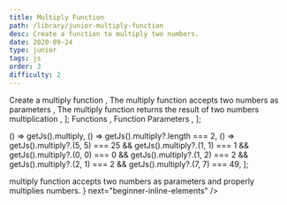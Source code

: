 ```yaml
---
title: Multiply Function
path: /library/junior-multiply-function
desc: Create a function to multiply two numbers.
date: 2020-09-24
type: junior
tags: js
order: 3
difficulty: 2
---
```



  <Text size="small" color="#FAFAFA">
    Create a multiply function
  </Text>,
  <Text size="small" color="#FAFAFA">
    The multiply function accepts two numbers as parameters
  </Text>,
  <Text size="small" color="#FAFAFA">
    The multiply function returns the result of two numbers multiplication
  </Text>,
];

  <Link size="small" href="https://www.w3schools.com/js/js_functions.asp">
    Functions
  </Link>,
  <Link
    size="small"
    href="https://www.w3schools.com/js/js_function_parameters.asp"
  >
    Function Parameters
  </Link>,
];

  () => getJs().multiply,
  () => getJs().multiply?.length === 2,
  () =>
    getJs().multiply?.(5, 5) === 25 &&
    getJs().multiply?.(1, 1) === 1 &&
    getJs().multiply?.(0, 0) === 0 &&
    getJs().multiply?.(1, 2) === 2 &&
    getJs().multiply?.(2, 1) === 2 &&
    getJs().multiply?.(7, 7) === 49,
];

<Post>
  <CodeEditor
    tasks={tasksListData}
    help={helpListData}
    tabs={tabs}
    tests={tests}
    result={
      <>
        <Text code>multiply</Text> function accepts two numbers as parameters
        and properly multiplies numbers.
      </>
    }
    next="beginner-inline-elements"
  />
</Post>

